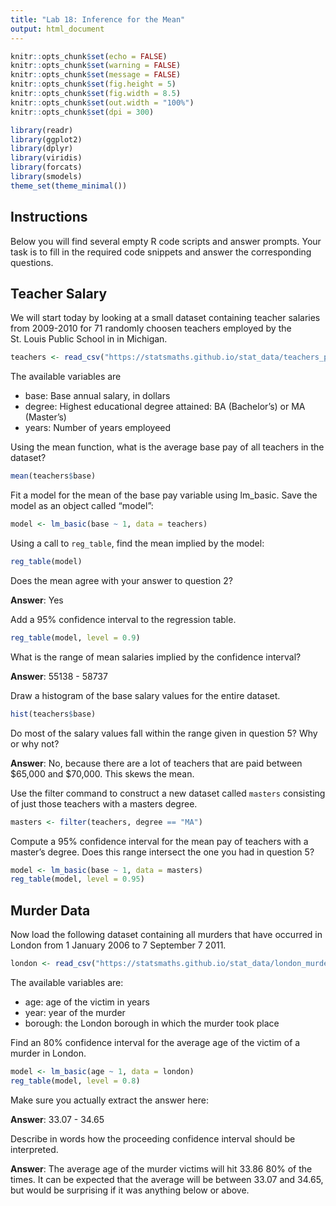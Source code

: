 ---
title: "Lab 18: Inference for the Mean"
output: html_document
---

```{r setup, include=FALSE}
knitr::opts_chunk$set(echo = FALSE)
knitr::opts_chunk$set(warning = FALSE)
knitr::opts_chunk$set(message = FALSE)
knitr::opts_chunk$set(fig.height = 5)
knitr::opts_chunk$set(fig.width = 8.5)
knitr::opts_chunk$set(out.width = "100%")
knitr::opts_chunk$set(dpi = 300)

library(readr)
library(ggplot2)
library(dplyr)
library(viridis)
library(forcats)
library(smodels)
theme_set(theme_minimal())
```

## Instructions

Below you will find several empty R code scripts and answer prompts. Your task
is to fill in the required code snippets and answer the corresponding
questions.

## Teacher Salary

We will start today by looking at a small dataset containing teacher
salaries from 2009-2010 for 71 randomly choosen teachers employed by the
St. Louis Public School in in Michigan.

```{r}
teachers <- read_csv("https://statsmaths.github.io/stat_data/teachers_pay.csv")
```

The available variables are

- base: Base annual salary, in dollars
- degree: Highest educational degree attained: BA (Bachelor's) or MA (Master's)
- years: Number of years employeed

Using the mean function, what is the average base pay of all teachers
in the dataset?

```{r}
mean(teachers$base)
```

Fit a model for the mean of the base pay variable using lm_basic. Save
the model as an object called "model":

```{r}
model <- lm_basic(base ~ 1, data = teachers)
```

Using a call to `reg_table`, find the mean implied by the model:

```{r}
reg_table(model)
```

Does the mean agree with your answer to question 2?

**Answer**: Yes

Add a 95% confidence interval to the regression table.

```{r}
reg_table(model, level = 0.9)
```

What is the range of mean salaries implied by the confidence interval?

**Answer**: 55138 - 58737

Draw a histogram of the base salary values for the entire dataset.

```{r}
hist(teachers$base)
```

Do most of the salary values fall within the range given in question 5? Why
or why not?

**Answer**: No, because there are a lot of teachers that are paid between $65,000 and $70,000. This skews the mean.

Use the filter command to construct a new dataset called `masters` consisting
of just those teachers with a masters degree.

```{r}
masters <- filter(teachers, degree == "MA")
```

Compute a 95% confidence interval for the mean pay of teachers with a master's
degree. Does this range intersect the one you had in question 5?

```{r}
model <- lm_basic(base ~ 1, data = masters)
reg_table(model, level = 0.95)
```

## Murder Data

Now load the following dataset containing all murders that have occurred in
London from 1 January 2006 to 7 September 7 2011.

```{r}
london <- read_csv("https://statsmaths.github.io/stat_data/london_murders.csv")
```

The available variables are:

- age: age of the victim in years
- year: year of the murder
- borough: the London borough in which the murder took place

Find an 80% confidence interval for the average age of the victim of a
murder in London.

```{r}
model <- lm_basic(age ~ 1, data = london)
reg_table(model, level = 0.8)
```

Make sure you actually extract the answer here:

**Answer**: 33.07 - 34.65

Describe in words how the proceeding confidence interval should be
interpreted.

**Answer**: The average age of the murder victims will hit 33.86 80% of the times. It can be expected that the average will be between 33.07 and 34.65, but would be surprising if it was anything below or above. 








